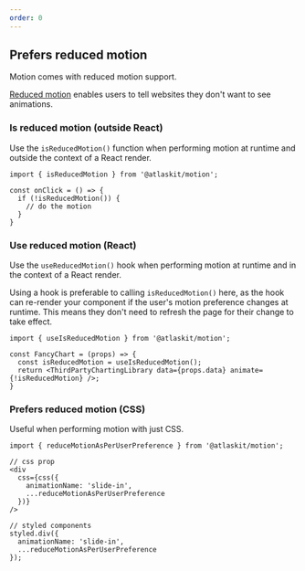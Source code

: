 ```yaml
---
order: 0
---
```


## Prefers reduced motion

Motion comes with reduced motion support.

[Reduced motion](https://developer.mozilla.org/en-US/docs/Web/CSS/@media/prefers-reduced-motion) enables users to tell websites they don't want to see animations.

### Is reduced motion (outside React)

Use the `isReducedMotion()` function when performing motion at runtime and outside the context of a React render.

```
import { isReducedMotion } from '@atlaskit/motion';

const onClick = () => {
  if (!isReducedMotion()) {
    // do the motion
  }
}
```

### Use reduced motion (React)

Use the `useReducedMotion()` hook when performing motion at runtime and in the context of a React render.

Using a hook is preferable to calling `isReducedMotion()` here, as the hook can re-render your component if the user's motion preference changes at runtime.
This means they don't need to refresh the page for their change to take effect.

```
import { useIsReducedMotion } from '@atlaskit/motion';

const FancyChart = (props) => {
  const isReducedMotion = useIsReducedMotion();
  return <ThirdPartyChartingLibrary data={props.data} animate={!isReducedMotion} />;
}
```

### Prefers reduced motion (CSS)

Useful when performing motion with just CSS.

```
import { reduceMotionAsPerUserPreference } from '@atlaskit/motion';

// css prop
<div
  css={css({
    animationName: 'slide-in',
    ...reduceMotionAsPerUserPreference
  })}
/>

// styled components
styled.div({
  animationName: 'slide-in',
  ...reduceMotionAsPerUserPreference
});
```
